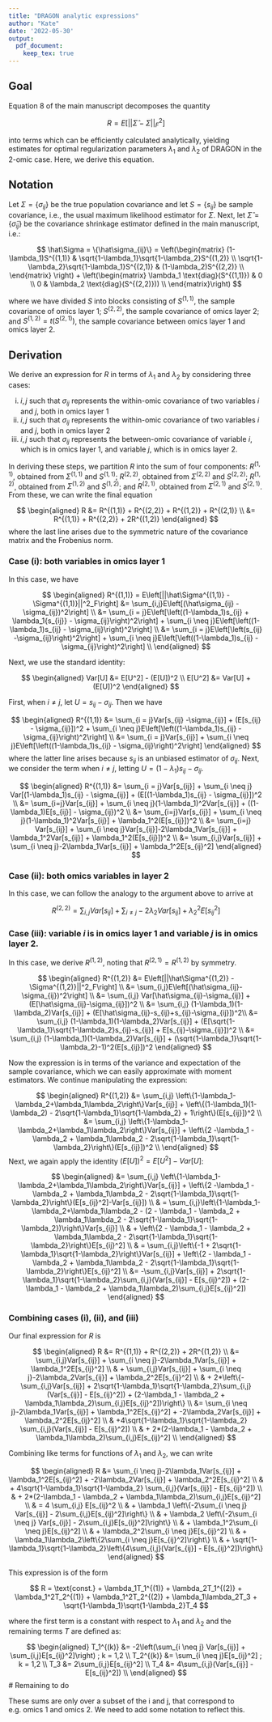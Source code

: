 ```yaml
---
title: "DRAGON analytic expressions"
author: "Kate"
date: '2022-05-30'
output: 
  pdf_document:
    keep_tex: true
---
```


## Goal 

Equation 8 of the main manuscript decomposes the quantity

$$
R = E\left[||\hat\Sigma - \Sigma||^2_F\right]
$$

into terms which can be efficiently calculated analytically, yielding estimates for optimal regularization parameters $\lambda_1$ and $\lambda_2$ of DRAGON in the 2-omic case. Here, we derive this equation.

## Notation

Let $\Sigma = \{\sigma_{ij}\}$ be the true population covariance and let $S = \{s_{ij}\}$ be sample covariance, i.e., the usual maximum likelihood estimator for $\Sigma$. Next, let $\hat\Sigma = \{\hat{\sigma}_{ij}\}$ be the covariance shrinkage estimator defined in the main manuscript, i.e.:

$$
\hat\Sigma = \{\hat\sigma_{ij}\} = \left(\begin{matrix}
(1-\lambda_1)S^{(1,1)} & \sqrt{1-\lambda_1}\sqrt{1-\lambda_2}S^{(1,2)} \\
\sqrt{1-\lambda_2}\sqrt{1-\lambda_1}S^{(2,1)} & (1-\lambda_2)S^{(2,2)} \\
\end{matrix}
\right) + \left(\begin{matrix} 
\lambda_1 \text{diag}(S^{(1,1)}) & 0 \\ 
0 & \lambda_2 \text{diag}(S^{(2,2)})) \\
\end{matrix}\right)
$$

where we have divided $S$ into blocks consisting of $S^{(1,1)}$, the sample covariance of omics layer 1; $S^{(2,2)}$, the sample covariance of omics layer 2; and $S^{(1,2)} = t(S^{(2,1)})$, the sample covariance between omics layer 1 and omics layer 2. 

## Derivation 

We derive an expression for $R$ in terms of $\lambda_1$ and $\lambda_2$ by considering three cases:

(i) $i,j$ such that $\sigma_{ij}$ represents the within-omic covariance of two variables $i$ and $j$, both in omics layer 1
(ii) $i,j$ such that $\sigma_{ij}$ represents the within-omic covariance of two variables $i$ and $j$, both in omics layer 2
(iii) $i,j$ such that $\sigma_{ij}$ represents the between-omic covariance of variable $i$, which is in omics layer 1, and variable $j$, which is in omics layer 2. 

In deriving these steps, we partition $R$ into the sum of four components: $R^{(1,1)}$, obtained from $\Sigma^{(1,1)}$ and $S^{(1,1)}$;  $R^{(2,2)}$, obtained from $\Sigma^{(2,2)}$ and $S^{(2,2)}$; $R^{(1,2)}$, obtained from $\Sigma^{(1,2)}$ and $S^{(1,2)}$; and $R^{(2,1)}$, obtained from $\Sigma^{(2,1)}$ and $S^{(2,1)}$. From these, we can write the final equation

$$
\begin{aligned}
R &= R^{(1,1)} + R^{(2,2)} + R^{(1,2)} + R^{(2,1)} \\
&= R^{(1,1)} + R^{(2,2)} + 2R^{(1,2)}
\end{aligned}
$$
where the last line arises due to the symmetric nature of the covariance matrix and the Frobenius norm.

### Case (i): both variables in omics layer 1

In this case, we have

$$
\begin{aligned}
R^{(1,1)} = E\left[||\hat\Sigma^{(1,1)} - \Sigma^{(1,1)}||^2_F\right] &= \sum_{i,j}E\left[(\hat\sigma_{ij} - \sigma_{ij})^2\right] \\
&= \sum_{i = j}E\left[\left((1-\lambda_1)s_{ij} + \lambda_1{s_{ij}} - \sigma_{ij}\right)^2\right] + \sum_{i \neq j}E\left[\left((1-\lambda_1)s_{ij} - \sigma_{ij}\right)^2\right] \\
&= \sum_{i = j}E\left[\left(s_{ij} -\sigma_{ij}\right)^2\right] 
 + \sum_{i \neq j}E\left[\left((1-\lambda_1)s_{ij} - \sigma_{ij}\right)^2\right] \\
\end{aligned}
$$

Next, we use the standard identity:

$$
\begin{aligned}
Var[U] &= E[U^2] - (E[U])^2 \\
E[U^2] &= Var[U] + (E[U])^2
\end{aligned}
$$

First, when $i \neq j$, let $U = s_{ij} - \sigma_{ij}$. Then we have

$$
\begin{aligned}
R^{(1,1)} &= \sum_{i = j}Var[s_{ij} -\sigma_{ij}] + (E[s_{ij} - \sigma_{ij}])^2
 +  \sum_{i \neq j}E\left[\left((1-\lambda_1)s_{ij} - \sigma_{ij}\right)^2\right] \\
&=  \sum_{i = j}Var[s_{ij}]  +  \sum_{i \neq j}E\left[\left((1-\lambda_1)s_{ij} - \sigma_{ij}\right)^2\right] 
\end{aligned}
$$
where the latter line arises because $s_{ij}$ is an unbiased estimator of $\sigma_{ij}$. Next, we consider the term when $i \neq j$, letting $U = (1-\lambda_1)s_{ij} - \sigma_{ij}$.

$$
\begin{aligned}
R^{(1,1)} &=  \sum_{i = j}Var[s_{ij}]  +  \sum_{i \neq j} 
Var[(1-\lambda_1)s_{ij} - \sigma_{ij}] + (E[(1-\lambda_1)s_{ij} - \sigma_{ij}])^2 \\
&= \sum_{i=j}Var[s_{ij}] + \sum_{i \neq j}(1-\lambda_1)^2Var[s_{ij}] + ((1-\lambda_1)E[s_{ij}] - \sigma_{ij})^2 \\
&= \sum_{i=j}Var[s_{ij}] + \sum_{i \neq j}(1-\lambda_1)^2Var[s_{ij}] + \lambda_1^2(E[s_{ij}])^2  \\
&= \sum_{i=j} Var[s_{ij}] + \sum_{i \neq j}Var[s_{ij}]-2\lambda_1Var[s_{ij}] + \lambda_1^2Var[s_{ij}] + \lambda_1^2(E[s_{ij}])^2 \\
&= \sum_{i,j}Var[s_{ij}] + \sum_{i \neq j}-2\lambda_1Var[s_{ij}] + \lambda_1^2E[s_{ij}^2]
\end{aligned}
$$

### Case (ii): both omics variables in layer 2

In this case, we can follow the analogy to the argument above to arrive at

$$
R^{(2,2)} = \sum_{i,j}Var[s_{ij}] + \sum_{i \neq j}-2\lambda_2Var[s_{ij}] + \lambda_2^2E[s_{ij}^2]
$$

### Case (iii): variable $i$ is in omics layer 1 and variable $j$ is in omics layer 2.

In this case, we derive $R^{(1,2)}$, noting that $R^{(2,1)} = R^{(1,2)}$ by symmetry. 

$$
\begin{aligned}
R^{(1,2)} &= E\left[||\hat\Sigma^{(1,2)} - \Sigma^{(1,2)}||^2_F\right] \\
&= \sum_{i,j}E\left[(\hat\sigma_{ij}-\sigma_{ij})^2\right] \\
&= \sum_{i,j} Var[\hat\sigma_{ij}-\sigma_{ij}] + (E[\hat\sigma_{ij}-\sigma_{ij}])^2 \\
&= \sum_{i,j} (1-\lambda_1)(1-\lambda_2)Var[s_{ij}] + (E[\hat\sigma_{ij}-s_{ij}+s_{ij}-\sigma_{ij}])^2\\
&= \sum_{i,j} (1-\lambda_1)(1-\lambda_2)Var[s_{ij}] + (E[\sqrt{1-\lambda_1}\sqrt{1-\lambda_2}s_{ij}-s_{ij}] + E[s_{ij}-\sigma_{ij}])^2 \\
&= \sum_{i,j} (1-\lambda_1)(1-\lambda_2)Var[s_{ij}] + (\sqrt{1-\lambda_1}\sqrt{1-\lambda_2}-1)^2(E[s_{ij}])^2
\end{aligned}
$$

Now the expression is in terms of the variance and expectation of the sample covariance, which we can easily approximate with moment estimators. We continue manipulating the expression:

$$
\begin{aligned}
R^{(1,2)} &= \sum_{i,j} \left\{1-\lambda_1-\lambda_2+\lambda_1\lambda_2\right\}Var[s_{ij}] + \left\{(1-\lambda_1)(1-\lambda_2) - 2\sqrt{1-\lambda_1}\sqrt{1-\lambda_2} + 1\right\}(E[s_{ij}])^2 \\
&= \sum_{i,j} \left\{1-\lambda_1-\lambda_2+\lambda_1\lambda_2\right\}Var[s_{ij}] + \left\{2 -\lambda_1 -\lambda_2 + \lambda_1\lambda_2 - 2\sqrt{1-\lambda_1}\sqrt{1-\lambda_2}\right\}(E[s_{ij}])^2  \\
\end{aligned}
$$
Next, we again apply the identity $(E[U])^2=E[U^2]-Var[U]$:

$$
\begin{aligned}
&= \sum_{i,j} \left\{1-\lambda_1-\lambda_2+\lambda_1\lambda_2\right\}Var[s_{ij}] + \left\{2 -\lambda_1 -\lambda_2 + \lambda_1\lambda_2 - 2\sqrt{1-\lambda_1}\sqrt{1-\lambda_2}\right\}(E[s_{ij}^2]-Var[s_{ij}]) \\
& = \sum_{i,j}\left\{1-\lambda_1-\lambda_2+\lambda_1\lambda_2  - (2 - \lambda_1 - \lambda_2 + \lambda_1\lambda_2 - 2\sqrt{1-\lambda_1}\sqrt{1-\lambda_2})\right\}Var[s_{ij}] \\
& + \left\{2 - \lambda_1 - \lambda_2 + \lambda_1\lambda_2 - 2\sqrt{1-\lambda_1}\sqrt{1-\lambda_2}\right\}E[s_{ij}^2] \\
& = \sum_{i,j}\left\{-1 + 2\sqrt{1-\lambda_1}\sqrt{1-\lambda_2}\right\}Var[s_{ij}] + \left\{2 - \lambda_1 - \lambda_2 + \lambda_1\lambda_2 - 2\sqrt{1-\lambda_1}\sqrt{1-\lambda_2}\right\}E[s_{ij}^2] \\
&= -\sum_{i,j}Var[s_{ij}] + 2\sqrt{1-\lambda_1}\sqrt{1-\lambda_2}\sum_{i,j}(Var[s_{ij}] - E[s_{ij}^2]) + (2-\lambda_1 - \lambda_2 + \lambda_1\lambda_2)\sum_{i,j}E[s_{ij}^2])
\end{aligned}
$$

### Combining cases (i), (ii), and (iii)

Our final expression for $R$ is

$$
\begin{aligned}
R &= R^{(1,1)} + R^{(2,2)} + 2R^{(1,2)} \\
&= \sum_{i,j}Var[s_{ij}] + \sum_{i \neq j}-2\lambda_1Var[s_{ij}] + \lambda_1^2E[s_{ij}^2] \\
& + \sum_{i,j}Var[s_{ij}] + \sum_{i \neq j}-2\lambda_2Var[s_{ij}] + \lambda_2^2E[s_{ij}^2]  \\
& + 2*\left\{-\sum_{i,j}Var[s_{ij}] + 2\sqrt{1-\lambda_1}\sqrt{1-\lambda_2}\sum_{i,j}(Var[s_{ij}] - E[s_{ij}^2]) + (2-\lambda_1 - \lambda_2 + \lambda_1\lambda_2)\sum_{i,j}E[s_{ij}^2])\right\} \\
&= \sum_{i \neq j}-2\lambda_1Var[s_{ij}] + \lambda_1^2E[s_{ij}^2]  + -2\lambda_2Var[s_{ij}] + \lambda_2^2E[s_{ij}^2] \\
& +4\sqrt{1-\lambda_1}\sqrt{1-\lambda_2} \sum_{i,j}(Var[s_{ij}] - E[s_{ij}^2])  \\
& + 2*(2-\lambda_1 - \lambda_2 + \lambda_1\lambda_2)\sum_{i,j}E[s_{ij}^2] \\
\end{aligned}
$$

Combining like terms for functions of $\lambda_1$ and $\lambda_2$, we can write

$$
\begin{aligned}
R &= \sum_{i \neq j}-2\lambda_1Var[s_{ij}] + \lambda_1^2E[s_{ij}^2]  + -2\lambda_2Var[s_{ij}] + \lambda_2^2E[s_{ij}^2] \\
& + 4\sqrt{1-\lambda_1}\sqrt{1-\lambda_2} \sum_{i,j}(Var[s_{ij}] - E[s_{ij}^2])  \\
& + 2*(2-\lambda_1 - \lambda_2 + \lambda_1\lambda_2)\sum_{i,j}E[s_{ij}^2] \\
& = 4 \sum_{i,j} E[s_{ij}^2 \\
& + \lambda_1 \left\{-2\sum_{i \neq j} Var[s_{ij}] - 2\sum_{i,j}E[s_{ij}^2]\right\} \\
& + \lambda_2 \left\{-2\sum_{i \neq j} Var[s_{ij}] - 2\sum_{i,j}E[s_{ij}^2]\right\} \\
& + \lambda_1^2\sum_{i \neq j}E[s_{ij}^2] \\
& + \lambda_2^2\sum_{i \neq j}E[s_{ij}^2] \\
& + \lambda_1\lambda_2\left\{2\sum_{i \neq j}E[s_{ij}^2]\right\} \\
& + \sqrt{1-\lambda_1}\sqrt{1-\lambda_2}\left\{4\sum_{i,j}(Var[s_{ij}] - E[s_{ij}^2])\right\}
\end{aligned}
$$

This expression is of the form

$$
R = \text{const.} + \lambda_1T_1^{(1)} + \lambda_2T_1^{(2)} + \lambda_1^2T_2^{(1)} + \lambda_1^2T_2^{(2)} + \lambda_1\lambda_2T_3 + \sqrt{1-\lambda_1}\sqrt{1-\lambda_2}T_4
$$

where the first term is a constant with respect to $\lambda_1$ and $\lambda_2$ and the remaining terms $T$ are defined as:

$$
\begin{aligned}
T_1^{(k)} &= -2\left(\sum_{i \neq j} Var[s_{ij}] + \sum_{i,j}E[s_{ij}^2]\right) ; k = 1,2 \\
T_2^{(k)} &= \sum_{i \neq j}E[s_{ij}^2] ; k = 1,2 \\
T_3 &= 2\sum_{i,j}E[s_{ij}^2] \\
T_4 &= 4\sum_{i,j}(Var[s_{ij}] - E[s_{ij}^2]) \\
\end{aligned}
$$
# Remaining to do

These sums are only over a subset of the i and j, that correspond to e.g. omics 1 and omics 2. We need to add some notation to reflect this. 
